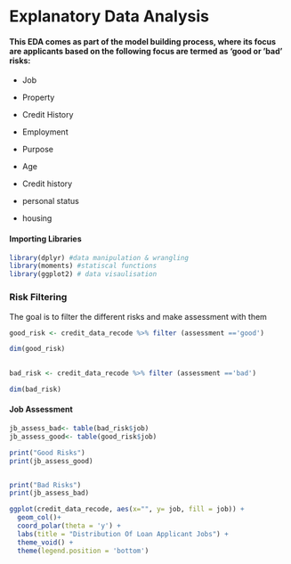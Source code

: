 # Explanatory Data Analysis

#### This EDA comes as part of the model building process, where its focus are applicants based on the following focus are termed as 'good or 'bad' risks:

-   Job

-   Property

-   Credit History

-   Employment

-   Purpose

-   Age

-   Credit history

-   personal status

-   housing

#### Importing Libraries

```r
library(dplyr) #data manipulation & wrangling
library(moments) #statiscal functions
library(ggplot2) # data visaulisation
```

### Risk Filtering

The goal is to filter the different risks and make assessment with them

```r
good_risk <- credit_data_recode %>% filter (assessment =='good')

dim(good_risk)
  
```

```r
bad_risk <- credit_data_recode %>% filter (assessment =='bad')

dim(bad_risk)
```

#### Job Assessment

```r
jb_assess_bad<- table(bad_risk$job)
jb_assess_good<- table(good_risk$job)

print("Good Risks")
print(jb_assess_good)


print("Bad Risks")
print(jb_assess_bad)

```

```r
ggplot(credit_data_recode, aes(x="", y= job, fill = job)) + 
  geom_col()+
  coord_polar(theta = 'y') +
  labs(title = "Distribution Of Loan Applicant Jobs") +
  theme_void() +
  theme(legend.position = 'bottom')
  
```
